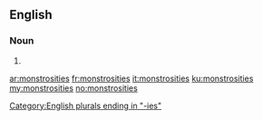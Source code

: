 ==English==

===Noun===
{{head|en|plural}}

# {{plural of|monstrosity|lang=en|nocat=1}}

[[Category:English plurals ending in "-ies"]]

[[ar:monstrosities]]
[[fr:monstrosities]]
[[it:monstrosities]]
[[ku:monstrosities]]
[[my:monstrosities]]
[[no:monstrosities]]